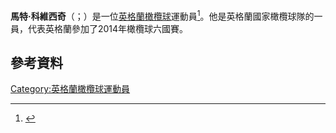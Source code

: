 '''馬特·科維西奇'''（{{lang-en|Matt Kvesic}}；{{bd|1992年|4月14日}}）是一位[[英格蘭|英格蘭]][[橄欖球|橄欖球]]運動員<ref>{{cite web |url=http://www.irishrugby.ie/rugby/25923.php |title=First loss sees Ireland under-20s finish third |publisher=Irish Rugby Football Union |accessdate=11 September 2013 |deadurl=yes |archiveurl=https://web.archive.org/web/20130928142053/http://www.irishrugby.ie/rugby/25923.php |archivedate=2013-09-28}}</ref>。他是英格蘭國家橄欖球隊的一員，代表英格蘭參加了2014年橄欖球六國賽。
==參考資料==
{{Reflist}}
[[Category:英格蘭橄欖球運動員|Category:英格蘭橄欖球運動員]]